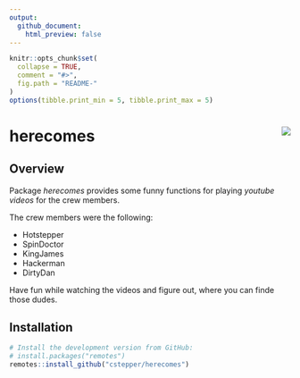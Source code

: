 ```yaml
---
output:
  github_document:
    html_preview: false
---
```


<!-- README.md is generated from README.Rmd. Please edit that file -->

```r
knitr::opts_chunk$set(
  collapse = TRUE,
  comment = "#>",
  fig.path = "README-"
)
options(tibble.print_min = 5, tibble.print_max = 5)
```


# herecomes <img src="man/figures/herecomes_logo_hex.png" align="right" />


## Overview

Package _herecomes_ provides some funny functions for playing _youtube videos_ for 
the crew members.

The crew members were the following:

* Hotstepper
* SpinDoctor
* KingJames 
* Hackerman 
* DirtyDan

Have fun while watching the videos and figure out, where you can finde those dudes. 


## Installation

```r
# Install the development version from GitHub:
# install.packages("remotes")
remotes::install_github("cstepper/herecomes")
```


